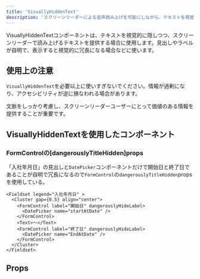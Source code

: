 ```yaml
---
title: 'VisuallyHiddenText'
description: 'スクリーンリーダーによる音声読み上げを可能にしながら、テキストを視覚的に隠したい場合に使用するコンポーネントです。'
---
```



VisuallyHiddenTextコンポーネントは、テキストを視覚的に隠しつつ、スクリーンリーダーで読み上げるテキストを提供する場合に使用します。見出しやラベルが自明で、表示すると視覚的に冗長になる場合などに使います。

## 使用上の注意

`VisuallyHiddenText`を必要以上に使いすぎないでください。情報が過剰になり、アクセシビリティが逆に損なわれる場合があります。

文脈をしっかり考慮し、スクリーンリーダーユーザーにとって価値のある情報を提供することが重要です。

## VisuallyHiddenTextを使用したコンポーネント

### FormControlの[dangerouslyTitleHidden]props
「入社年月日」の見出しと`DatePicker`コンポーネントだけで開始日と終了日であることが自明で冗長になるので`FormControl`の`dangerouslyTitleHidden`propsを使用している。

```tsx editable
<Fieldset legend="入社年月日" >
  <Cluster gap={0.5} align="center">
    <FormControl label="開始日" dangerouslyHideLabel>
      <DatePicker name="startAtDate" />
    </FormControl>
    <Text>〜</Text>
    <FormControl label="終了日" dangerouslyHideLabel>
      <DatePicker name="EndAtDate" />
    </FormControl>
  </Cluster>
</Fieldset>
```


## Props

<ComponentPropsTable name="VisuallyHiddenText" />

